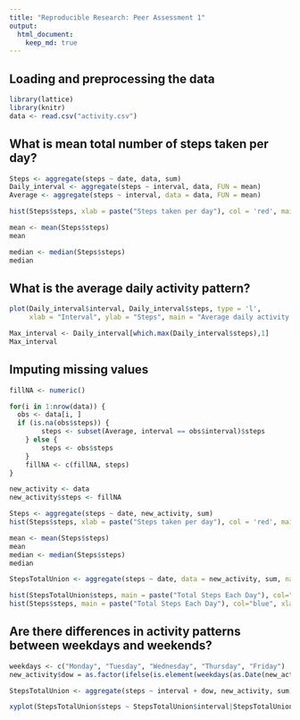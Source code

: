 ```yaml
---
title: "Reproducible Research: Peer Assessment 1"
output: 
  html_document:
    keep_md: true
---
```


## Loading and preprocessing the data

```r
library(lattice)
library(knitr)
data <- read.csv("activity.csv")
```

## What is mean total number of steps taken per day?

```r
Steps <- aggregate(steps ~ date, data, sum)
Daily_interval <- aggregate(steps ~ interval, data, FUN = mean)
Average <- aggregate(steps ~ interval, data = data, FUN = mean)

hist(Steps$steps, xlab = paste("Steps taken per day"), col = 'red', main = "Total steps per day")

mean <- mean(Steps$steps)
mean

median <- median(Steps$steps)
median
```

## What is the average daily activity pattern?

```r
plot(Daily_interval$interval, Daily_interval$steps, type = 'l',
     xlab = "Interval", ylab = "Steps", main = "Average daily activity patten")

Max_interval <- Daily_interval[which.max(Daily_interval$steps),1]
Max_interval
```

## Imputing missing values

```r
fillNA <- numeric()

for(i in 1:nrow(data)) {
  obs <- data[i, ]
  if (is.na(obs$steps)) {
        steps <- subset(Average, interval == obs$interval)$steps
    } else {
        steps <- obs$steps
    }
    fillNA <- c(fillNA, steps)
}

new_activity <- data
new_activity$steps <- fillNA

Steps <- aggregate(steps ~ date, new_activity, sum)
hist(Steps$steps, xlab = paste("Steps taken per day"), col = 'red', main = "Total steps per day")

mean <- mean(Steps$steps)
mean
median <- median(Steps$steps)
median

StepsTotalUnion <- aggregate(steps ~ date, data = new_activity, sum, na.rm = TRUE)

hist(StepsTotalUnion$steps, main = paste("Total Steps Each Day"), col="green", xlab="Number of Steps")
hist(Steps$steps, main = paste("Total Steps Each Day"), col="blue", xlab="Number of Steps", add=T)
```

## Are there differences in activity patterns between weekdays and weekends?

```r
weekdays <- c("Monday", "Tuesday", "Wednesday", "Thursday", "Friday")
new_activity$dow = as.factor(ifelse(is.element(weekdays(as.Date(new_activity$date)),weekdays), "Weekday", "Weekend"))

StepsTotalUnion <- aggregate(steps ~ interval + dow, new_activity, sum)

xyplot(StepsTotalUnion$steps ~ StepsTotalUnion$interval|StepsTotalUnion$dow, main="Average Steps per Day by Interval",xlab="Interval", ylab="Steps",layout=c(1,2), type="l", col = 'black')
```